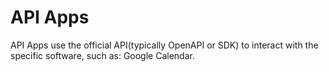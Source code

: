 
# API Apps

API Apps use the official API(typically OpenAPI or SDK) to interact with the specific software, such as: Google Calendar.